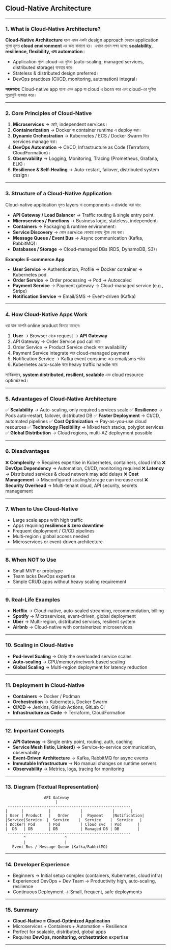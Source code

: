 

## Cloud-Native Architecture

---

### 1. What is Cloud-Native Architecture?

**Cloud-Native Architecture** হলো এমন একটা design approach যেখানে application গুলো মূলত **cloud environment** এর জন্য বানানো হয়।
এখানে প্রধান লক্ষ্য হলো: **scalability, resilience, flexibility, এবং automation**।

* Application গুলো cloud-এর সুবিধা (auto-scaling, managed services, distributed storage) ব্যবহার করে।
* Stateless & distributed design preferred।
* DevOps practices (CI/CD, monitoring, automation) integral।

**সহজভাবে:** Cloud-native app হলো এমন app যা cloud এ born করে এবং cloud-এর সুবিধা পুরোপুরি ব্যবহার করে।

---

### 2. Core Principles of Cloud-Native

1. **Microservices** → ছোট, independent services।
2. **Containerization** → Docker বা container runtime এ deploy করা।
3. **Dynamic Orchestration** → Kubernetes / ECS / Docker Swarm দিয়ে services manage করা।
4. **DevOps Automation** → CI/CD, Infrastructure as Code (Terraform, CloudFormation)।
5. **Observability** → Logging, Monitoring, Tracing (Prometheus, Grafana, ELK)।
6. **Resilience & Self-Healing** → Auto-restart, failover, distributed system design।

---

### 3. Structure of a Cloud-Native Application

Cloud-native application মূলত layers বা components এ divide করা যায়:

* **API Gateway / Load Balancer** → Traffic routing & single entry point।
* **Microservices / Functions** → Business logic, stateless, independent।
* **Containers** → Packaging & runtime environment।
* **Service Discovery** → কোন service কোথায় চলছে খুঁজে বের করা।
* **Message Queue / Event Bus** → Async communication (Kafka, RabbitMQ)।
* **Databases / Storage** → Cloud-managed DBs (RDS, DynamoDB, S3)।

**Example: E-commerce App**

* **User Service** → Authentication, Profile → Docker container → Kubernetes pod
* **Order Service** → Order processing → Pod → Autoscaled
* **Payment Service** → Payment gateway → Cloud-managed service (e.g., Stripe)
* **Notification Service** → Email/SMS → Event-driven (Kafka)

---

### 4. How Cloud-Native Apps Work

ধরা যাক আপনি online product কিনতে যাচ্ছেন:

1. **User** → Browser থেকে request → **API Gateway**
2. API Gateway → Order Service pod call করে
3. Order Service → Product Service check করে availability
4. Payment Service integrate করে cloud-managed payment
5. Notification Service → Kafka event consume করে email/sms পাঠায়
6. Kubernetes auto-scale করে heavy traffic handle করে

সার্বিকভাবে, **system distributed, resilient, scalable** এবং cloud resource optimized।

---

### 5. Advantages of Cloud-Native Architecture

✅ **Scalability** → Auto-scaling, only required services scale
✅ **Resilience** → Pods auto-restart, failover, distributed DB
✅ **Faster Deployment** → CI/CD, automated pipelines
✅ **Cost Optimization** → Pay-as-you-use cloud resources
✅ **Technology Flexibility** → Mixed tech stacks, polyglot services
✅ **Global Distribution** → Cloud regions, multi-AZ deployment possible

---

### 6. Disadvantages

❌ **Complexity** → Requires expertise in Kubernetes, containers, cloud infra
❌ **DevOps Dependency** → Automation, CI/CD, monitoring required
❌ **Latency** → Distributed services & cloud network may add delays
❌ **Cost Management** → Misconfigured scaling/storage can increase cost
❌ **Security Overhead** → Multi-tenant cloud, API security, secrets management

---

### 7. When to Use Cloud-Native

* Large scale apps with high traffic
* Apps requiring **resilience & zero downtime**
* Frequent deployment / CI/CD pipelines
* Multi-region / global access needed
* Microservices or event-driven architecture

---

### 8. When NOT to Use

* Small MVP or prototype
* Team lacks DevOps expertise
* Simple CRUD apps without heavy scaling requirement

---

### 9. Real-Life Examples

* **Netflix** → Cloud-native, auto-scaled streaming, recommendation, billing
* **Spotify** → Microservices, event-driven, global deployment
* **Uber** → Multi-region, distributed services, resilient system
* **Airbnb** → Cloud-native with containerized microservices

---

### 10. Scaling in Cloud-Native

* **Pod-level Scaling** → Only the overloaded service scales
* **Auto-scaling** → CPU/memory/network based scaling
* **Global Scaling** → Multi-region deployment for latency reduction

---

### 11. Deployment in Cloud-Native

* **Containers** → Docker / Podman
* **Orchestration** → Kubernetes, Docker Swarm
* **CI/CD** → Jenkins, GitHub Actions, GitLab CI
* **Infrastructure as Code** → Terraform, CloudFormation

---

### 12. Important Concepts

* **API Gateway** → Single entry point, routing, auth, caching
* **Service Mesh (Istio, Linkerd)** → Service-to-service communication, observability
* **Event-Driven Architecture** → Kafka, RabbitMQ for async events
* **Immutable Infrastructure** → No manual changes on runtime servers
* **Observability** → Metrics, logs, tracing for monitoring

---

### 13. Diagram (Textual Representation)

```
                 API Gateway
                      |
 ------------------------------------------------------
|      |           |             |             |       |
| User | Product   |   Order     |  Payment    |Notification|
|Service|Service  |  Service    |  Service    |  Service   |
| Docker| Pod      | Pod         | Cloud svc  | Pod       |
|  DB   | DB       | DB          | Managed DB | DB        |
 ------------------------------------------------------
        ^                 ^
        |                 |
   Event Bus / Message Queue (Kafka/RabbitMQ)
```

---

### 14. Developer Experience

* Beginners → Initial setup complex (containers, Kubernetes, cloud infra)
* Experienced DevOps + Dev Team → Productivity high, auto-scaling, resilience
* Continuous Deployment → Small, frequent, safe deployments

---

### 15. Summary

* **Cloud-Native = Cloud-Optimized Application**
* Microservices + Containers + Automation + Resilience
* Perfect for scalable, distributed, global apps
* Requires **DevOps, monitoring, orchestration** expertise

---

